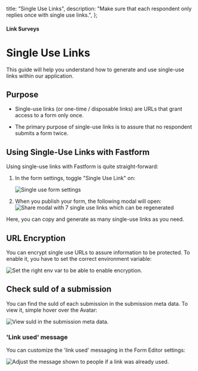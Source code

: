 

  title: "Single Use Links",
  description: "Make sure that each respondent only replies once with single use links.",
};

#### Link Surveys

# Single Use Links

This guide will help you understand how to generate and use single-use links within our application.

## Purpose

- Single-use links (or one-time / disposable links) are URLs that grant access to a form only once.

- The primary purpose of single-use links is to assure that no respondent submits a form twice.

## Using Single-Use Links with Fastform

Using single-use links with Fastform is quite straight-forward:

1. In the form settings, toggle "Single Use Link" on:

   <Image
     src={Settings}
     alt="Single use form settings"
     quality="100"
     className="max-w-full rounded-lg sm:max-w-3xl"
   />

2. When you publish your form, the following modal will open:
   <Image
     src={ShareModal}
     alt="Share modal with 7 single use links which can be regenerated"
     quality="100"
     className="max-w-full rounded-lg sm:max-w-3xl"
   />

Here, you can copy and generate as many single-use links as you need.

## URL Encryption

You can encrypt single use URLs to assure information to be protected. To enable it, you have to set the correct environment variable:

<Image
  src={EnvVar}
  alt="Set the right env var to be able to enable encryption."
  quality="100"
  className="max-w-full rounded-lg sm:max-w-3xl"
/>

## Check suId of a submission

You can find the suId of each submission in the submission meta data. To view it, simple hover over the Avatar:

<Image
  src={Metadata}
  alt="View suId in the submission meta data."
  quality="100"
  className="max-w-full rounded-lg sm:max-w-3xl"
/>

### 'Link used' message

You can customize the 'link used' messaging in the Form Editor settings:

<Image
  src={Message}
  alt="Adjust the message shown to people if a link was already used."
  quality="100"
  className="max-w-full rounded-lg sm:max-w-3xl"
/>
